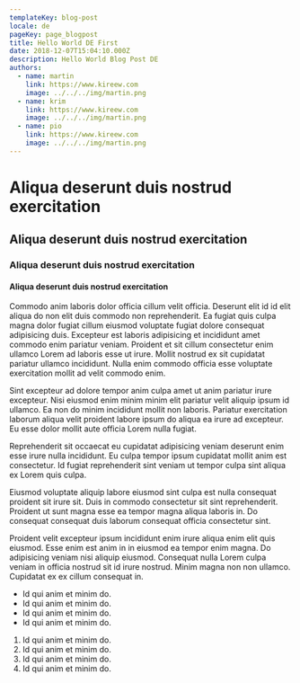 ```yaml
---
templateKey: blog-post
locale: de
pageKey: page_blogpost
title: Hello World DE First
date: 2018-12-07T15:04:10.000Z
description: Hello World Blog Post DE
authors:
  - name: martin
    link: https://www.kireew.com
    image: ../../../img/martin.png
  - name: krim
    link: https://www.kireew.com
    image: ../../../img/martin.png
  - name: pio
    link: https://www.kireew.com
    image: ../../../img/martin.png
---
```



# Aliqua deserunt duis nostrud exercitation

<div className="mb-8">
  <FormattedDate date={props.pageContext.date} />
</div>

## Aliqua deserunt duis nostrud exercitation

### Aliqua deserunt duis nostrud exercitation

#### Aliqua deserunt duis nostrud exercitation

Commodo anim laboris dolor officia cillum velit officia. Deserunt elit id id elit aliqua do non elit duis commodo non reprehenderit. Ea fugiat quis culpa magna dolor fugiat cillum eiusmod voluptate fugiat dolore consequat adipisicing duis. Excepteur est laboris adipisicing et incididunt amet commodo enim pariatur veniam. Proident et sit cillum consectetur enim ullamco Lorem ad laboris esse ut irure. Mollit nostrud ex sit cupidatat pariatur ullamco incididunt. Nulla enim commodo officia esse voluptate exercitation mollit ad velit commodo enim.

Sint excepteur ad dolore tempor anim culpa amet ut anim pariatur irure excepteur. Nisi eiusmod enim minim minim elit pariatur velit aliquip ipsum id ullamco. Ea non do minim incididunt mollit non laboris. Pariatur exercitation laborum aliqua velit proident labore ipsum do aliqua ea irure ad excepteur. Eu esse dolor mollit aute officia Lorem nulla fugiat.

Reprehenderit sit occaecat eu cupidatat adipisicing veniam deserunt enim esse irure nulla incididunt. Eu culpa tempor ipsum cupidatat mollit anim est consectetur. Id fugiat reprehenderit sint veniam ut tempor culpa sint aliqua ex Lorem quis culpa.

Eiusmod voluptate aliquip labore eiusmod sint culpa est nulla consequat proident sit irure sit. Duis in commodo consectetur sit sint reprehenderit. Proident ut sunt magna esse ea tempor magna aliqua laboris in. Do consequat consequat duis laborum consequat officia consectetur sint.

Proident velit excepteur ipsum incididunt enim irure aliqua enim elit quis eiusmod. Esse enim est anim in in eiusmod ea tempor enim magna. Do adipisicing veniam nisi aliquip eiusmod. Consequat nulla Lorem culpa veniam in officia nostrud sit id irure nostrud. Minim magna non non ullamco. Cupidatat ex ex cillum consequat in.

- Id qui anim et minim do.
- Id qui anim et minim do.
- Id qui anim et minim do.
- Id qui anim et minim do.

1. Id qui anim et minim do.
2. Id qui anim et minim do.
3. Id qui anim et minim do.
4. Id qui anim et minim do.
